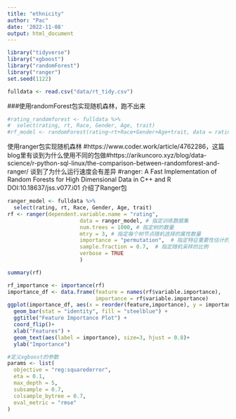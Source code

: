 ```yaml
---
title: "ethnicity"
author: "Pac"
date: '2022-11-08'
output: html_document
---
```


```r
library("tidyverse")
library("xgboost")
library("randomForest")
library("ranger")
set.seed(1122)
```

```r
fulldata <- read.csv("data/rt_tidy.csv")
```

###使用randomForest包实现随机森林，跑不出来
```r

#rating_randomforest <- fulldata %>% 
#  select(rating, rt, Race, Gender, Age, trait)
#rf_model <- randomForest(rating~rt+Race+Gender+Age+trait, data = rating_randomforest, ntree = 100, mtry = 3, importance = TRUE)

```

使用ranger包实现随机森林
#https://www.coder.work/article/4762286，这篇blog里有谈到为什么使用不同的包做#https://arikuncoro.xyz/blog/data-science/r-python-sql-linux/the-comparison-between-randomforest-and-ranger/ 谈到了为什么运行速度会有差异
#ranger: A Fast Implementation of Random Forests for High Dimensional Data in C++ and R DOI:10.18637/jss.v077.i01 介绍了Ranger包
```r
ranger_model <- fulldata %>% 
  select(rating, rt, Race, Gender, Age, trait)
rf <- ranger(dependent.variable.name = "rating",
                       data = ranger_model, # 指定训练数据集
                       num.trees = 1000, # 指定树的数量
                       mtry = 3, # 指定每个树节点随机选择的属性数量
                       importance = "permutation",  # 指定特征重要性估计的方法
                       sample.fraction = 0.7,  # 指定随机采样的比例
                       verbose = TRUE
                       )

```

```r
summary(rf)
```
```r
rf_importance <- importance(rf)
importance_df <- data.frame(feature = names(rf$variable.importance),
                            importance = rf$variable.importance)
ggplot(importance_df, aes(x = reorder(feature,importance), y = importance)) +
  geom_bar(stat = "identity", fill = "steelblue") +
  ggtitle("Feature Importance Plot") +
  coord_flip()+
  xlab("Features") +
  geom_text(aes(label = importance), size=3, hjust = 0.8)+
  ylab("Importance")
```



```r
#定义xgboost的参数
params <- list(
  objective = "reg:squarederror",
  eta = 0.1,
  max_depth = 5,
  subsample = 0.7,
  colsample_bytree = 0.7,
  eval_metric = "rmse"
)
```

```r

```





